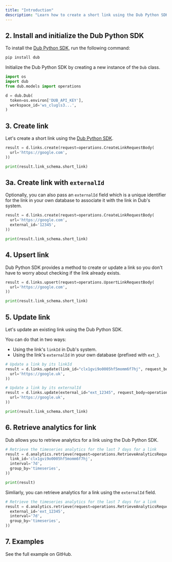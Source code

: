```yaml
---
title: "Introduction"
description: "Learn how to create a short link using the Dub Python SDK."
---
```



<Prerequisites />

## 2. Install and initialize the Dub Python SDK

<Steps titleSize="h3">

<Step title="Install">

To install the [Dub Python SDK](https://d.to/python), run the following command:

```bash pip
pip install dub
```

</Step>

<Step title="Initialize">

Initialize the Dub Python SDK by creating a new instance of the `Dub` class.

```python
import os
import dub
from dub.models import operations

d = dub.Dub(
  token=os.environ['DUB_API_KEY'],
  workspace_id='ws_clugls3...',
)
```

</Step>

</Steps>

## 3. Create link

Let's create a short link using the [Dub Python SDK](https://d.to/python).

```python index.py
result = d.links.create(request=operations.CreateLinkRequestBody(
  url='https://google.com',
))

print(result.link_schema.short_link)
```

<Accordion title="Full list of available attributes for the Link model">
  <LinkArguments />
</Accordion>

## 3a. Create link with `externalId`

Optionally, you can also pass an `externalId` field which is a unique identifier for the link in your own database to associate it with the link in Dub's system.

```python index.py
result = d.links.create(request=operations.CreateLinkRequestBody(
  url='https://google.com',
  external_id='12345',
))

print(result.link_schema.short_link)
```

## 4. Upsert link

Dub Python SDK provides a method to create or update a link so you don't have to worry about checking if the link already exists.

```python index.py
result = d.links.upsert(request=operations.UpsertLinkRequestBody(
  url='https://google.com',
))

print(result.link_schema.short_link)
```

## 5. Update link

Let's update an existing link using the Dub Python SDK.

You can do that in two ways:

- Using the link's `linkId` in Dub's system.
- Using the link's `externalId` in your own database (prefixed with `ext_`).

```python index.py
# Update a link by its linkId
result = d.links.update(link_id="clx1gvi9o0005hf5momm6f7hj", request_body=operations.UpdateLinkRequestBody(
  url='https://google.uk',
))

# Update a link by its externalId
result = d.links.update(external_id="ext_12345", request_body=operations.UpdateLinkRequestBody(
  url='https://google.uk',
))

print(result.link_schema.short_link)
```

## 6. Retrieve analytics for link

Dub allows you to retrieve analytics for a link using the Dub Python SDK.

```python index.py
# Retrieve the timeseries analytics for the last 7 days for a link
result = d.analytics.retrieve(request=operations.RetrieveAnalyticsRequest(
  link_id='clx1gvi9o0005hf5momm6f7hj',
  interval='7d',
  group_by='timeseries',
))

print(result)
```

Simliarly, you can retrieve analytics for a link using the `externalId` field.

```python index.py
# Retrieve the timeseries analytics for the last 7 days for a link
result = d.analytics.retrieve(request=operations.RetrieveAnalyticsRequest(
  external_id='ext_12345',
  interval='7d',
  group_by='timeseries',
))
```

## 7. Examples

<CardGroup cols={2}>
  <Card
    title="Python Example"
    icon="arrow-up-right-from-square"
    href="https://github.com/dubinc/examples/tree/main/python/flask"
  >
    See the full example on GitHub.
  </Card>
</CardGroup>
